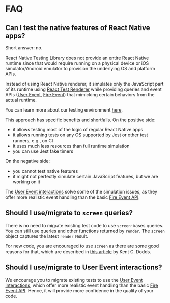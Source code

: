 # FAQ

## Can I test the native features of React Native apps?

Short answer: no.

React Native Testing Library does not provide an entire React Native runtime since that would require running on a physical device
or iOS simulator/Android emulator to provision the underlying OS and platform APIs.

Instead of using React Native renderer, it simulates only the JavaScript part of its runtime
using [React Test Renderer](https://reactjs.org/docs/test-renderer.html) while providing queries
and event APIs ([User Event](docs/api/events/user-event), [Fire Event](docs/api/events/fire-event)) that mimicking certain behaviors from the actual runtime.

You can learn more about our testing environment [here](docs/advanced/testing-env).

This approach has specific benefits and shortfalls. On the positive side:

- it allows testing most of the logic of regular React Native apps
- it allows running tests on any OS supported by Jest or other test runners, e.g., on CI
- it uses much less resources than full runtime simulation
- you can use Jest fake timers

On the negative side:

- you cannot test native features
- it might not perfectly simulate certain JavaScript features, but we are working on it

The [User Event interactions](docs/api/events/user-event) solve some of the simulation issues, as they offer more realistic event handling than the basic [Fire Event API](docs/api/events/fire-event).

## Should I use/migrate to `screen` queries?

There is no need to migrate existing test code to use `screen`-bases queries. You can still use
queries and other functions returned by `render`. The `screen` object captures the latest `render` result.

For new code, you are encouraged to use `screen` as there are some good reasons for that, which are described in [this article](https://kentcdodds.com/blog/common-mistakes-with-react-testing-library#not-using-screen) by Kent C. Dodds.

## Should I use/migrate to User Event interactions?

We encourage you to migrate existing tests to use the [User Event interactions](docs/api/events/user-event), which offer more realistic event handling than the basic [Fire Event API](docs/api/events/fire-event). Hence, it will provide more confidence in the quality of your code.
